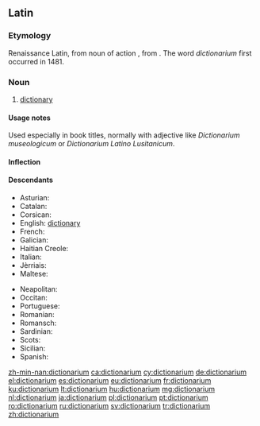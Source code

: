 ==Latin==

===Etymology===
Renaissance Latin, from noun of action {{suffix|dictio|alt1=dictiō|gloss1=speaking|arium|alt2=ārium|lang=la}}, from {{term/t|la|dīcō||say, speak}}. The word ''dictionarium'' first occurred in 1481.

===Noun===
{{la-noun|dictiōnārium|dictionarii|dictiōnāriī|n|second}}

# [[dictionary]]

====Usage notes====
Used especially in book titles, normally with adjective like ''Dictionarium museologicum'' or ''Dictionarium Latino Lusitanicum''.

====Inflection====
{{la-decl-2nd-N|dictiōnāri}}

====Descendants====
{{top2}}
* Asturian: {{l|ast|diccionariu}}
* Catalan: {{l/ca|diccionari}}
* Corsican: {{l|co|dizziunariu}}
* English: [[dictionary]]
* French: {{l/fr|dictionnaire}}
* Galician: {{l|gl|dicionario}}
* Haitian Creole: {{l|ht|diksyonè}}
* Italian: {{l/it|dizionario}}
* Jèrriais: {{l|roa-jer|dictionnaithe}}
* Maltese: {{l|mt|dizzjunarju}}
{{mid2}}
* Neapolitan: {{l|nap|dezziunario}}
* Occitan: {{l/oc|diccionari}}
* Portuguese: {{l/pt|dicionário}}
* Romanian: {{l|ro|dicționar}}
* Romansch: {{l|rm|dicziunari}}
* Sardinian: {{l|sc|dizionariu}}
* Scots: {{l|sco|dictionar}}
* Sicilian: {{l|scn|dizziunariu}}
* Spanish: {{l/es|diccionario}}
{{bottom}}

[[zh-min-nan:dictionarium]]
[[ca:dictionarium]]
[[cy:dictionarium]]
[[de:dictionarium]]
[[el:dictionarium]]
[[es:dictionarium]]
[[eu:dictionarium]]
[[fr:dictionarium]]
[[ku:dictionarium]]
[[lt:dictionarium]]
[[hu:dictionarium]]
[[mg:dictionarium]]
[[nl:dictionarium]]
[[ja:dictionarium]]
[[pl:dictionarium]]
[[pt:dictionarium]]
[[ro:dictionarium]]
[[ru:dictionarium]]
[[sv:dictionarium]]
[[tr:dictionarium]]
[[zh:dictionarium]]